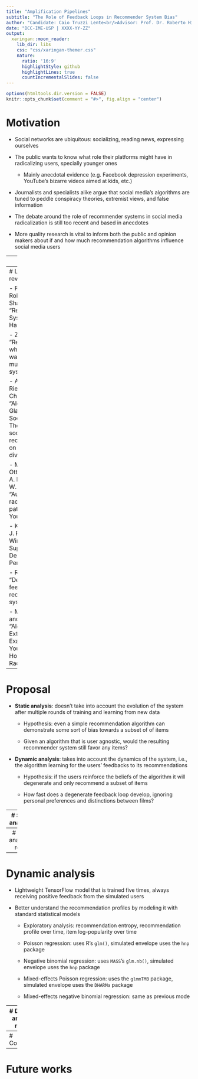 ```yaml
---
title: "Amplification Pipelines"
subtitle: "The Role of Feedback Loops in Recommender System Bias"
author: "Candidate: Caio Truzzi Lente<br/>Advisor: Prof. Dr. Roberto Hirata Jr."
date: "DCC-IME-USP | XXXX-YY-ZZ"
output:
  xaringan::moon_reader:
    lib_dir: libs
    css: "css/xaringan-themer.css"
    nature:
      ratio: '16:9'
      highlightStyle: github
      highlightLines: true
      countIncrementalSlides: false
---
```


```r
options(htmltools.dir.version = FALSE)
knitr::opts_chunk$set(comment = "#>", fig.align = "center")
```

# Motivation

- Social networks are ubiquitous: socializing, reading news, expressing
ourselves

- The public wants to know what role their platforms might have in radicalizing
users, specially younger ones

  - Mainly anecdotal evidence (e.g. Facebook depression experiments, YouTube's
  bizarre videos aimed at kids, etc.)

- Journalists and specialists alike argue that social media's algorithms are
tuned to peddle conspiracy theories, extremist views, and false information

- The debate around the role of recommender systems in social media
radicalization is still too recent and based in anecdotes

- More quality research is vital to inform both the public and opinion makers
about if and how much recommendation algorithms influence social media users

---
# Methods

- Recommender systems: providing users with personalized product or service
recommendations

  - Trade secrets, but known to gather enormous amounts of data about the user's
  interaction with the website

  - Algorithms might have **explicit biases**: YouTube's system, for example,
  explicitly favors more recent videos

  - Algorithm might develop **implicit biases**: Instagram's system, for
  example, learned its user's differentiated homophily and favored male profiles

- Goal: understand the mechanisms through which recommender systems can end up
learning or developing biases (which might lead to radicalization)

  - Understand how and how fast recommender systems develop biases and whether
  this cas create **amplification pipelines**

---
# Literature review

- F. Ricci, L. Rokach, and B. Shapira, "Recommender Systems Handbook"

- Z. Zhao et al., "Recommending what video to watch next: a multitask ranking
system"

- A.-A. Stoica, C. Riederer, and A. Chaintreau, "Algorithmic Glass Ceiling in
Social Networks: The effects of social recommendations on network diversity"

- M. H. Ribeiro, R. Ottoni, R. West, V. A. F. Almeida, and W. Meira, "Auditing
radicalization pathways on YouTube"

- K. Munger, and J. Phillips, "Right-Wing YouTube: A Supply and Demand
Perspective"

- R. Jiang et al., "Degenerate feedback loops in recommender systems"

- M. Ledwich, and A. Zaitsev, "Algorithmic Extremism: Examining YouTube's Rabbit
Hole of Radicalization"

---
# Proposal

- **Static analysis**: doesn't take into account the evolution of the system
after multiple rounds of training and learning from new data

  - Hypothesis: even a simple recommendation algorithm can demonstrate some sort
  of bias towards a subset of of items

  - Given an algorithm that is user agnostic, would the resulting recommender
  system still favor any items?

- **Dynamic analysis**: takes into account the dynamics of the system, i.e., the
algorithm learning for the users' feedbacks to its recommendations

  - Hypothesis: if the users reinforce the beliefs of the algorithm it will
  degenerate and only recommend a subset of items

  - How fast does a degenerate feedback loop develop, ignoring personal
  preferences and distinctions between films?

---
# Static analysis

- Excluding user information is important because they might transfer their own
biases to the model

- "Recommendation profiles": a summary of how many times an arbitrary item is
recommended overall

  - Trivial model: a simple sampler that returns n movies at random

  - Vanilla model: cosine similarity applied to vector representations of the
  items

  - Cutoff models: uses cutoff points after which words would not be included in
  the vector representations

  - Similarity models: uses other distance metrics (cosine distance, Euclidean
  distance and Manhattan distance)

  - Vanilla model with synthetic metadata: the sparsity of the vector
  representations are controlled by how many elements should be non-zero

---
# Static analysis: results

---
# Dynamic analysis

- Lightweight TensorFlow model that is trained five times, always receiving
positive feedback from the simulated users

- Better understand the recommendation profiles by modeling it with standard
statistical models

  - Exploratory analysis: recommendation entropy, recommendation profile over
  time, item log-popularity over time

  - Poisson regression: uses R's `glm()`, simulated envelope uses the `hnp`
  package

  - Negative binomial regression: uses `MASS`'s `glm.nb()`, simulated envelope
  uses the `hnp` package

  - Mixed-effects Poisson regression: uses the `glmmTMB` package, simulated
  envelope uses the `DHARMa` package

  - Mixed-effects negative binomial regression: same as previous mode

---
# Dynamic analysis: results

---
# Conclusion

---
# Future works
